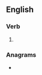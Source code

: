 ==English==

===Verb===
{{head|en|verb form}}

# {{en-past of|merchandise}}

===Anagrams===
* {{anagrams|en|disencharmed}}
